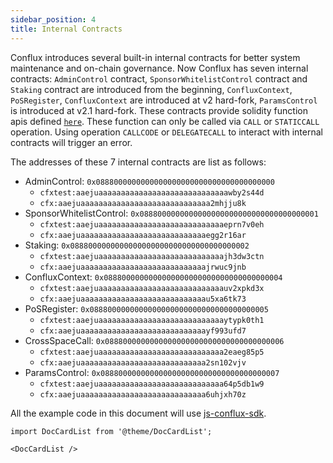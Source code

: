 ```yaml
---
sidebar_position: 4
title: Internal Contracts
---
```


Conflux introduces several built-in internal contracts for better system maintenance and on-chain governance. Now Conflux has seven internal contracts: `AdminControl` contract, `SponsorWhitelistControl` contract and `Staking` contract are introduced from the beginning, `ConfluxContext`, `PoSRegister`, `ConfluxContext` are introduced at v2 hard-fork, `ParamsControl` is introduced at v2.1 hard-fork. These contracts provide solidity function apis defined [`here`](https://github.com/Conflux-Chain/conflux-rust/tree/master/internal_contract/contracts). These function can only be called via `CALL` or `STATICCALL` operation. Using operation `CALLCODE` or `DELEGATECALL` to interact with internal contracts will trigger an error.

The addresses of these 7 internal contracts are list as follows:

- AdminControl: `0x0888000000000000000000000000000000000000`
    - `cfxtest:aaejuaaaaaaaaaaaaaaaaaaaaaaaaaaaaawby2s44d`
    - `cfx:aaejuaaaaaaaaaaaaaaaaaaaaaaaaaaaaa2mhjju8k`
- SponsorWhitelistControl: `0x0888000000000000000000000000000000000001`
    - `cfxtest:aaejuaaaaaaaaaaaaaaaaaaaaaaaaaaaaeprn7v0eh`
    - `cfx:aaejuaaaaaaaaaaaaaaaaaaaaaaaaaaaaegg2r16ar`
- Staking: `0x0888000000000000000000000000000000000002`
    - `cfxtest:aaejuaaaaaaaaaaaaaaaaaaaaaaaaaaaajh3dw3ctn`
    - `cfx:aaejuaaaaaaaaaaaaaaaaaaaaaaaaaaaajrwuc9jnb`
- ConfluxContext: `0x0888000000000000000000000000000000000004`
    - `cfxtest:aaejuaaaaaaaaaaaaaaaaaaaaaaaaaaaauv2xpkd3x`
    - `cfx:aaejuaaaaaaaaaaaaaaaaaaaaaaaaaaaau5xa6tk73`
- PoSRegister: `0x0888000000000000000000000000000000000005`
    - `cfxtest:aaejuaaaaaaaaaaaaaaaaaaaaaaaaaaaaytypk0th1`
    - `cfx:aaejuaaaaaaaaaaaaaaaaaaaaaaaaaaaayf993ufd7`
- CrossSpaceCall: `0x0888000000000000000000000000000000000006`
    - `cfxtest:aaejuaaaaaaaaaaaaaaaaaaaaaaaaaaaa2eaeg85p5`
    - `cfx:aaejuaaaaaaaaaaaaaaaaaaaaaaaaaaaa2sn102vjv`
- ParamsControl: `0x0888000000000000000000000000000000000007`
    - `cfxtest:aaejuaaaaaaaaaaaaaaaaaaaaaaaaaaaa64p5db1w9`
    - `cfx:aaejuaaaaaaaaaaaaaaaaaaaaaaaaaaaa6uhjxh70z`

All the example code in this document will use [js-conflux-sdk](https://github.com/Conflux-Chain/js-conflux-sdk).

```mdx-code-block
import DocCardList from '@theme/DocCardList';

<DocCardList />
```
